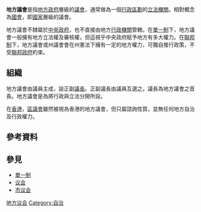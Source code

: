 {{unreferenced|time=2010-12-04T09:47:50+00:00}}
{{Expert|time=2019-07-09T07:55:55+00:00|subject=政治}}

'''地方議會'''是指[[地方政府|地方政府]]層級的[[議會|議會]]，通常做為一個[[行政區劃|行政區劃]]的[[立法機關|立法機關]]。相對概念為[[國會|國會]]，即[[國家|國家]]層級的議會。

地方議會不隸屬於[[中央政府|中央政府]]，也不直接由地方[[行政機關|行政機關]]管轄。在[[單一制|單一制]]下，地方議會一般擁有地方立法權及審核權，但這視乎中央政府賦予地方有多大權力。在[[聯邦制|聯邦制]]下，地方議會或州議會會在州憲法下擁有一定的地方權力，可獨自推行政策，不受[[聯邦政府|聯邦政府]]約束。

== 組織 ==
地方議會由議員主成，設正副[[議長|議長]]。正副議長由議員互選之。議長為地方議會之首長。地方議會是為將行政與立法分開所設。

在[[香港|香港]]，[[區議會|區議會]]雖然被視為香港的地方議會，但只屬諮詢性質，並無任何地方自治及行政權力。

== 參考資料 ==
{{reflist}}

== 參見 ==
* [[單一制|單一制]]
* [[议会|议会]]
* [[市议会|市议会]]

[[Category:地方议会|]]
[[Category:自治|Category:自治]]